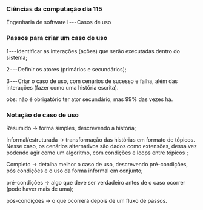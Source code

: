 




### Ciências da computação dia 115

Engenharia de software I --- Casos de uso

### Passos para criar um caso de uso

1 --- Identificar as interações (ações) que serão executadas dentro do
sistema;

2 --- Definir os atores (primários e secundários);

3 --- Criar o caso de uso, com cenários de sucesso e falha, além das
interações (fazer como uma história escrita).

obs: não é obrigatório ter ator secundário, mas 99% das vezes há.








### Notação de caso de uso

Resumido → forma simples, descrevendo a história;

Informal/estruturada → transformação das histórias em formato de
tópicos. Nesse caso, os cenários alternativos são dados como extensões,
dessa vez podendo agir como um algoritmo, com condições e loops entre
tópicos ;

Completo → detalha melhor o caso de uso, descrevendo pré-condições, pós
condições e o uso da forma informal em conjunto;

pré-condições → algo que deve ser verdadeiro antes de o caso ocorrer
(pode haver mais de uma);

pós-condições → o que ocorrerá depois de um fluxo de passos.


